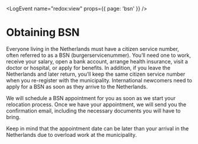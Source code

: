 
<LogEvent name="redox:view" props={{ page: 'bsn' }} />

# Obtaining BSN

Everyone living in the Netherlands must have a citizen service number, often referred to as a BSN (burgerservicenummer). You’ll need one to work, receive your salary, open a bank account, arrange health insurance, visit a doctor or hospital, or apply for benefits. In addition, if you leave the Netherlands and later return, you’ll keep the same citizen service number when you re-register with the municipality. International newcomers need to apply for a BSN as soon as they arrive to the Netherlands.

We will schedule a BSN appointment for you as soon as we start your relocation process. Once we have your appointment, we will send you the confirmation email, including the necessary documents you will have to bring.

<callout type="warning">
    Keep in mind that the appointment date can be later than your arrival in the Netherlands due to overload work at the municipality.
</callout>

